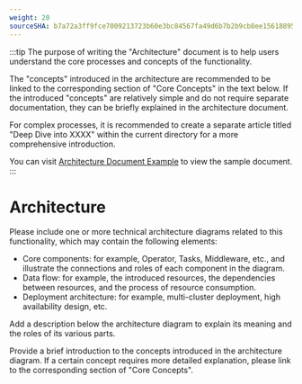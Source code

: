 ```yaml
---
weight: 20
sourceSHA: b7a72a3ff9fce7009213723b60e3bc84567fa49d6b7b2b9cb8ee156188954089
---
```


:::tip
The purpose of writing the "Architecture" document is to help users understand the core processes and concepts of the functionality.

The "concepts" introduced in the architecture are recommended to be linked to the corresponding section of "Core Concepts" in the text below. If the introduced "concepts" are relatively simple and do not require separate documentation, they can be briefly explained in the architecture document.

For complex processes, it is recommended to create a separate article titled "Deep Dive into XXXX" within the current directory for a more comprehensive introduction.

You can visit [Architecture Document Example](https://product-doc-guide.alauda.cn/template/arch/module_arch_example.html) to view the sample document.
:::

# Architecture

Please include one or more technical architecture diagrams related to this functionality, which may contain the following elements:

- Core components: for example, Operator, Tasks, Middleware, etc., and illustrate the connections and roles of each component in the diagram.
- Data flow: for example, the introduced resources, the dependencies between resources, and the process of resource consumption.
- Deployment architecture: for example, multi-cluster deployment, high availability design, etc.

Add a description below the architecture diagram to explain its meaning and the roles of its various parts.

Provide a brief introduction to the concepts introduced in the architecture diagram. If a certain concept requires more detailed explanation, please link to the corresponding section of "Core Concepts".
